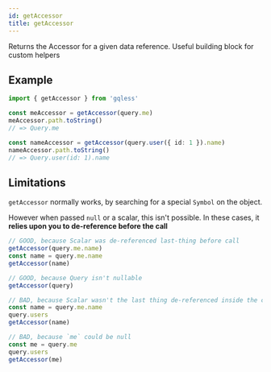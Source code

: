 ```yaml
---
id: getAccessor
title: getAccessor
---
```


Returns the Accessor for a given data reference. Useful building block for custom helpers

## Example

```ts
import { getAccessor } from 'gqless'

const meAccessor = getAccessor(query.me)
meAccessor.path.toString()
// => Query.me

const nameAccessor = getAccessor(query.user({ id: 1 }).name)
nameAccessor.path.toString()
// => Query.user(id: 1).name
```

## Limitations

`getAccessor` normally works, by searching for a special `Symbol` on the object.

However when passed `null` or a scalar, this isn't possible. In these cases, it **relies upon you to de-reference before the call**

```ts
// GOOD, because Scalar was de-referenced last-thing before call
getAccessor(query.me.name)
const name = query.me.name
getAccessor(name)

// GOOD, because Query isn't nullable
getAccessor(query)

// BAD, because Scalar wasn't the last thing de-referenced inside the call
const name = query.me.name
query.users
getAccessor(name)

// BAD, because `me` could be null
const me = query.me
query.users
getAccessor(me)
```
